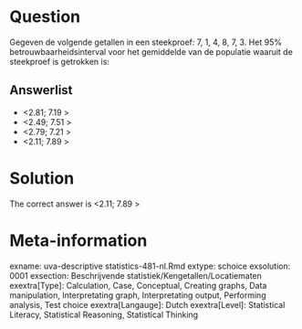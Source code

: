 Question
========

Gegeven de volgende getallen in een steekproef: 7, 1, 4, 8, 7, 3. Het 95% betrouwbaarheidsinterval voor het gemiddelde van de populatie waaruit de steekproef is getrokken is: 

Answerlist
----------
* &lt;2.81; 7.19 &gt;
* &lt;2.49; 7.51 &gt;
* &lt;2.79; 7.21 &gt;
* &lt;2.11; 7.89 &gt;

Solution
========

The correct answer is  &lt;2.11; 7.89 &gt; 

Meta-information
================
exname: uva-descriptive statistics-481-nl.Rmd 
extype: schoice 
exsolution: 0001 
exsection: Beschrijvende statistiek/Kengetallen/Locatiematen
exextra[Type]: Calculation, Case, Conceptual, Creating graphs, Data manipulation, Interpretating graph, Interpretating output, Performing analysis, Test choice 
exextra[Langauge]: Dutch 
exextra[Level]: Statistical Literacy, Statistical Reasoning, Statistical Thinking 

